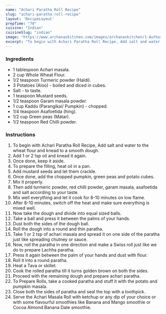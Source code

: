 ---
name: "Achari Paratha Roll Recipe"
slug: "achari-paratha-roll-recipe"
layout: 'RecipeLayout'
prepTime: "70"
cuisine: "Indian"
cuisineSlug: "indian"
image: "https://www.archanaskitchen.com/images/archanaskitchen/1-Author/Preeti_Tamilarasan/Achari_Paratha_Roll.jpg"
excerpt: "To begin with Achari Paratha Roll Recipe, Add salt and water to the wheat flour and knead to a smooth dough"
---

### Ingredients

- 1 tablespoon Achari masala.
- 2 cup Whole Wheat Flour.
- 1/2 teaspoon Turmeric powder (Haldi).
- 3 Potatoes (Aloo) - boiled and diced in cubes.
- Salt - to taste.
- 1 teaspoon Mustard seeds.
- 1/2 teaspoon Garam masala powder.
- 1 cup Kaddu (Parangikai/ Pumpkin) - chopped.
- 1/4 teaspoon Asafoetida (hing).
- 1/2 cup Green peas (Matar).
- 1/2 teaspoon Red Chilli powder.

### Instructions

1. To begin with Achari Paratha Roll Recipe, Add salt and water to the wheat flour and knead to a smooth dough.
1. Add 1 or 2 tsp oil and knead it again.
1. Once done, keep it aside.
1. To prepare the filling, heat oil in a pan.
1. Add mustard seeds and let them crackle.
1. Once done, add the chopped pumpkin, green peas and potato cubes.
1. Mix it properly.
1. Then add turmeric powder, red chilli powder, garam masala, asafoetida and salt according to your taste.
1. Mix well everything and let it cook for 8-10 minutes on low flame.
1. After 8-10 minutes, switch off the heat and make sure everything is mixed well.
1. Now take the dough and divide into equal sized balls.
1. Take a ball and press it between the palms of your hands.
1. Dust both the sides of the dough ball.
1. Roll the dough into a round and thin paratha.
1. Take 1 or 2 tsp of achari masala and spread it on one side of the paratha just like spreading chutney or sauce.
1. Now, roll the paratha in one direction and make a Swiss roll just like we do to prepare Lachha paratha.
1. Press it again between the palm of your hands and dust with flour.
1. Roll it into a round paratha.
1. Heat a Tava or skillet.
1. Cook the rolled paratha till it turns golden brown on both the sides.
1. Proceed with the remaining dough and prepare achari paratha.
1. To Prepare Rolls, take a cooked paratha and stuff it with the potato and pumpkin masala.
1. Close both the sides of paratha and seal the top with a toothpick.
1. Serve the Achari Masala Roll with ketchup or any dip of your choice or with some flavourful smoothies like Banana and Mango smoothie or Cocoa Almond Banana Date smoothie.
